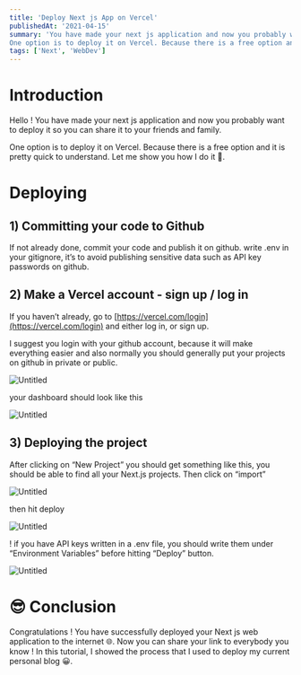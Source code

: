 ```yaml
---
title: 'Deploy Next js App on Vercel'
publishedAt: '2021-04-15'
summary: 'You have made your next js application and now you probably want to deploy it so you can share it to your friends and family. 
One option is to deploy it on Vercel. Because there is a free option and it is pretty quick to understand. Let me show you how I do it 🚀.'
tags: ['Next', 'WebDev']
---
```


# Introduction

Hello ! You have made your next js application and now you probably want to deploy it so you can share it to your friends and family. 

One option is to deploy it on Vercel. Because there is a free option and it is pretty quick to understand. Let me show you how I do it 🚀.

# Deploying

## 1) Committing your code to Github

If not already done, commit your code and publish it on github. write .env in your gitignore, it’s to avoid publishing sensitive data such as API key passwords on github.

## 2) Make a Vercel account - sign up / log in

If you haven’t already, go to [https://vercel.com/login](https://vercel.com/login) and either log in, or sign up.

I suggest you login with your github account, because it will make everything easier and also normally you should generally put your projects on github in private or public.

![Untitled](../../static/images/deploy-next-js-app-on-vercel/Untitled.png)

your dashboard should look like this

![Untitled](/static/images/deploy-next-js-app-on-vercel/Untitled1.png)

## 3) Deploying the project

After clicking on “New Project” you should get something like this, you should be able to find all your Next.js projects. Then click on “import”

![Untitled](/static/images/deploy-next-js-app-on-vercel/Untitled2.png)

then hit deploy

![Untitled](/static/images/deploy-next-js-app-on-vercel/Untitled3.png)

! if you have API keys written in a .env file, you should write them under “Environment Variables” before hitting “Deploy” button.

![Untitled](/static/images/deploy-next-js-app-on-vercel/Untitled4.png)

# 😎 Conclusion

Congratulations ! You have successfully deployed your Next js web application to the internet 🌐. Now you can share your link to everybody you know ! In this tutorial, I showed the process that I used to deploy my current personal blog 😀.